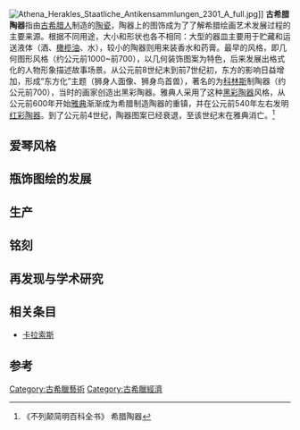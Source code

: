 [[Image:Athena_Herakles_Staatliche_Antikensammlungen_2301_A_full.jpg|thumb]]]]
'''古希腊陶器'''指由[[古希腊人|古希腊人]]制造的[[陶瓷|陶瓷]]，陶器上的图饰成为了了解希腊绘画艺术发展过程的主要来源。根据不同用途，大小和形状也各不相同：大型的器皿主要用于贮藏和运送液体（酒、[[橄榄油|橄榄油]]、水），较小的陶器则用来装香水和药膏。最早的风格，即几何图形风格（约公元前1000~前700），以几何装饰图案为特色，后来发展出格式化的人物形象描述故事场景。从公元前8世纪末到前7世纪初，东方的影响日益增加，形成“东方化”主题（狮身人面像、狮身鸟首兽），著名的为[[古科林斯|科林斯]]制陶器（约公元前700），当时的画家创造出黑彩陶器。雅典人采用了这种[[黑彩陶器|黑彩陶器]]风格，从公元前600年开始[[古雅典|雅典]]渐渐成为希腊制造陶器的重镇，并在公元前540年左右发明[[紅彩陶器|红彩陶器]]。到了公元前4世纪，陶器图案已经衰退，至该世纪末在雅典消亡。<ref>《不列颠简明百科全书》 希腊陶器</ref>

==爱琴风格==
==瓶饰图绘的发展==
==生产==
==铭刻==
==再发现与学术研究==
==相关条目==
*[[卡拉索斯|卡拉索斯]]
==参考==
<references/>
[[Category:古希臘藝術|Category:古希臘藝術]]
[[Category:古希臘經濟|Category:古希臘經濟]]

{{古希腊}}